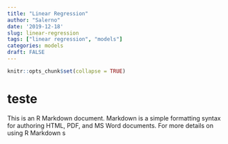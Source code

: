 ```yaml
---
title: "Linear Regression"
author: "Salerno"
date: '2019-12-18'
slug: linear-regression
tags: ["linear regression", "models"]
categories: models
draft: FALSE
---
```


```r
knitr::opts_chunk$set(collapse = TRUE)
```

# teste

This is an R Markdown document. Markdown is a simple formatting syntax for authoring HTML, PDF, and MS Word documents. For more details on using R Markdown s